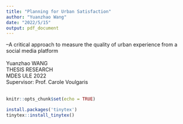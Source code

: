 ```yaml
---
title: "Planning for Urban Satisfaction"
author: "Yuanzhao Wang"
date: "2022/5/15"
output: pdf_document
---
```

--A critical approach to measure the quality of urban experience from a social media platform
<br/>
<br/>
Yuanzhao WANG
<br/>
THESIS RESEARCH
<br/>
MDES ULE 2022
<br/>
Supervisor: Prof. Carole Voulgaris
<br/>
<br/>
```r
knitr::opts_chunk$set(echo = TRUE)
```

```r
install.packages('tinytex')
tinytex::install_tinytex()
```